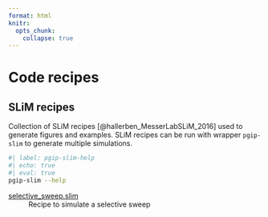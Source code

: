 ```yaml
---
format: html
knitr:
  opts_chunk:
    collapse: true
---
```

# Code recipes

## SLiM recipes

Collection of SLiM recipes [@hallerben_MesserLabSLiM_2016] used to
generate figures and examples. SLiM recipes can be run with wrapper
`pgip-slim` to generate multiple simulations.

```bash
#| label: pgip-slim-help
#| echo: true
#| eval: true
pgip-slim --help
```

[selective_sweep.slim](slim/selective_sweep.slim)
: Recipe to simulate a selective sweep
